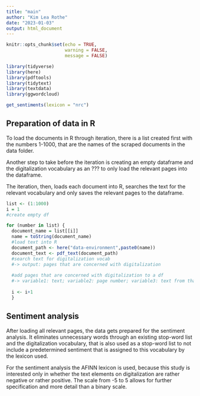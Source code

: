 ```yaml
---
title: "main"
author: "Kim Lea Rothe"
date: "2023-01-03"
output: html_document
---
```


```r
knitr::opts_chunk$set(echo = TRUE,
                      warning = FALSE,
                      message = FALSE)

library(tidyverse)
library(here)
library(pdftools)
library(tidytext)
library(textdata) 
library(ggwordcloud)

get_sentiments(lexicon = "nrc")

```


## Preparation of data in R

To load the documents in R through iteration, there is a list created first with the numbers 1-1000, that are the names of the scraped documents in the data folder.

Another step to take before the iteration is creating an empty dataframe and the digitalization vocabulary as an ??? to only load the relevant pages into the dataframe.

The iteration, then, loads each document into R, searches the text for the relevant vocabulary and only saves the relevant pages to the dataframe.

```r
list <- (1:1000)
i = 1
#create empty df

for (number in list) {
  document_name = list[[i]]
  name = toString(document_name)
  #load text into R
  document_path <- here("data-environment",paste0(name))
  document_text <- pdf_text(document_path)
  #search text for digitalization vocab 
  #-> output: pages that are concerned with digitalization
  
  #add pages that are concerned with digitalization to a df
  #-> variable1: text; variable2: page number; variable3: text from that page
  
  i <- i+1
  }
```

## Sentiment analysis

After loading all relevant pages, the data gets prepared for the sentiment analysis. It eliminates unnecessary words through an existing stop-word list and the digitalization vocabulary, that is also used as a stop-word list to not include a predetermined sentiment that is assigned to this vocabulary by the lexicon used.

For the sentiment analysis the AFINN lexicon is used, because this study is interested only in whether the text elements on digitalization are rather negative or rather positive. The scale from -5 to 5 allows for further specification and more detail than a binary scale.

```r

```
```r

```
